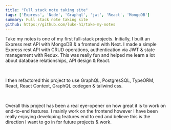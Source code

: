 ```yaml
---
title: "Full stack note taking site"
tags: ['Express', 'Node', 'Graphql', 'jwt', 'React', 'MongoDB']
summary: Full stack note taking site
github: https://github.com/luke-h1/take-my-notes
---
```


Take my notes is one of my first full-stack projects. Initially, I built an Express rest API with MongoDB & a frontend with Next. I made a simple Express rest API with CRUD operations, authentication via JWT & state management with Redux. This was really fun and helped me learn a lot about database relationships, API design & React. 

<br /> 

I then refactored this project to use GraphQL, PostgresSQL, TypeORM, React, React Context, GraphQL codegen & tailwind css. 

<br /> 

Overall this project has been a real eye-opener on how great it is to work on end-to-end features. I mainly work on the frontend however I have been really enjoying developing features end to end and believe this is the direction I want to go in for future projects & work.
